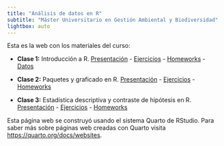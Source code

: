 ---
title: "Análisis de datos en R"
subtitle: "Máster Universitario en Gestión Ambiental y Biodiversidad"
lightbox: auto
---

Esta es la web con los materiales del curso:

* **Clase 1:** Introducción a R. [Presentación](ADR-1_Intro.qmd){target="_blank"} - [Ejercicios](ADR-1-Ejercicios.qmd){target="_blank"} - [Homeworks](ADR-1-Homeworks.qmd){target="_blank"} - [Datos](data/Tema 1.zip){target="_blank"}

* **Clase 2:** Paquetes y graficado en R. [Presentación](ADR-2-Packages_plot.qmd){target="_blank"} - [Ejercicios](ADR-2-Ejercicios.qmd){target="_blank"} - [Homeworks](ADR-2-Homeworks.qmd){target="_blank"}

* **Clase 3:** Estadística descriptiva y contraste de hipótesis en R. [Presentación](ADR-3-Descriptive_hypothesis.qmd){target="_blank"} - [Ejercicios](ADR-3-Ejercicios.qmd){target="_blank"} - [Homeworks](ADR-3-Homeworks.qmd){target="_blank"}

Esta página web se construyó usando el sistema Quarto de RStudio. Para saber más sobre páginas web creadas con Quarto visita <https://quarto.org/docs/websites>.
